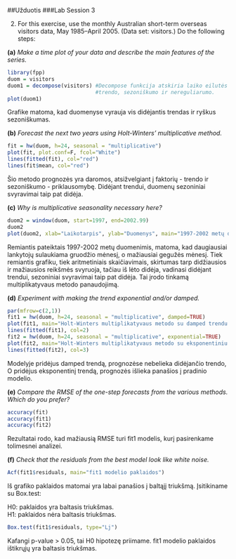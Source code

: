 ##Užduotis 
###Lab Session 3

2. For this exercise, use the monthly Australian short-term overseas visitors data, May 1985–April 2005. (Data set: visitors.) Do the following steps:

**(a)** _Make a time plot of your data and describe the main features of the series._

```r
library(fpp)
duom = visitors
duom1 = decompose(visitors) #Decompose funkcija atskiria laiko eilutės duomenis į tris komponetes: 
                            #trendo, sezoniškumo ir nereguliarumo. 
plot(duom1)
```

Grafike matoma, kad duomenyse vyrauja vis didėjantis trendas ir ryškus sezoniškumas.

**(b)** _Forecast the next two years using Holt-Winters’ multiplicative method._

```r
fit = hw(duom, h=24, seasonal = "multiplicative")
plot(fit, plot.conf=F, fcol="White")
lines(fitted(fit), col="red")
lines(fit$mean, col="red")
```

Šio metodo prognozės yra daromos, atsižvelgiant į faktorių - trendo ir sezoniškumo - priklausomybę. Didėjant trendui, duomenų sezoniniai svyravimai taip pat didėja. 

**(c)** _Why is multiplicative seasonality necessary here?_

```r
duom2 = window(duom, start=1997, end=2002.99)
duom2
plot(duom2, xlab="Laikotarpis", ylab="Duomenys", main="1997-2002 metų duomenys", col.main="firebrick4", font.main=6)
```

Remiantis pateiktais 1997-2002 metų duomenimis, matoma, kad daugiausiai lankytojų sulaukiama gruodžio mėnesį, o mažiausiai gegužės mėnesį. Tiek remiantis grafiku, tiek aritmetiniais skaičiavimais, skirtumas tarp didžiausios ir mažiausios reikšmės svyruoja, tačiau iš lėto didėja, vadinasi didėjant trendui, sezoniniai svyravimai taip pat didėja. Tai įrodo tinkamą multiplikatyvaus metodo panaudojimą.

**(d)** _Experiment with making the trend exponential and/or damped._

```r
par(mfrow=c(2,1))
fit1 = hw(duom, h=24, seasonal = "multiplicative", damped=TRUE)
plot(fit1, main="Holt-Winters multiplikatyvaus metodo su damped trendu prognozės", col.main="firebrick4", font.main=6)
lines(fitted(fit1), col=2)
fit2 = hw(duom, h=24, seasonal = "multiplicative", exponential=TRUE)
plot(fit2, main="Holt-Winters multiplikatyvaus metodo su eksponentiniu trendu prognozės", col.main="firebrick4", font.main=6)
lines(fitted(fit2), col=3)
```

Modelyje pridėjus damped trendą, prognozėse nebelieka didėjančio trendo, O pridėjus eksponentinį trendą, prognozės išlieka panašios į pradinio modelio. 

**(e)** _Compare the RMSE of the one-step forecasts from the various methods. Which do you prefer?_

```r
accuracy(fit)
accuracy(fit1)
accuracy(fit2)
```

Rezultatai rodo, kad mažiausią RMSE turi fit1 modelis, kurį pasirenkame tolimesnei analizei. 

**(f)** _Check that the residuals from the best model look like white noise._

```r
Acf(fit1$residuals, main="fit1 modelio paklaidos")
```

Iš grafiko paklaidos matomai yra labai panašios į baltąjį triukšmą. Įsitikiname su Box.test:  

H0: paklaidos yra baltasis triukšmas.    
H1: paklaidos nėra baltasis triukšmas.   

```r
Box.test(fit1$residuals, type="Lj")
```

Kafangi p-value > 0.05, tai H0 hipotezę priimame. fit1 modelio paklaidos ištikrųjų yra baltasis triukšmas. 
